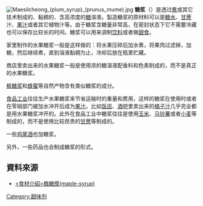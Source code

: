 {{多個問題|
{{No footnotes|time=2020-06-18T03:16:55+00:00}}
{{Expand|time=2017-06-17T18:54:00+00:00}}
{{expert}}
}}
[[File:Maesilcheong_(plum_syrup)_(prunus_mume).jpg|thumb]]
'''糖浆'''（{{lang-en|Syrup}}）是透过[[煮|煮]]或其它技术制成的、黏稠的、含高浓度的[[糖|糖]]溶液。製造糖浆的原材料可以是[[糖水_(消歧義)|糖水]]、[[甘蔗|甘蔗]]汁、[[果汁|果汁]]或者其它植物汁等。由于糖浆含糖量非常高，在密封状态下它不需要冷藏也可以保存比较长的时间。糖浆可以用来调制[[饮料|饮料]]或者做[[甜食|甜食]]。

家里制作的水果糖浆一般是这样做的：将水果压碎后加水煮，将果肉过滤掉，加糖，然后继续煮，直到溶液黏稠为止，冷却后放在瓶里贮藏。

商店里卖出来的水果糖浆一般是使用浓的糖溶液配香料和色素制成的，而不是真正的水果糖浆。

[[枫糖浆|枫糖浆]]和[[蜂蜜|蜂蜜]]等自然产物含有类似糖浆的成分。

[[食品工业|食品工业]]往往生产水果糖浆来节省运输时的重量和费用，这样的糖浆在使用时或者在零销部门被加水冲开后成为[[果汁|果汁]]。比如[[饭店|饭店]]、[[酒吧|酒吧]]里卖出来的[[橘子汁|橘子汁]]几乎完全都是用水果糖浆冲开的。此外在食品工业中糖浆往往是使用[[玉米|玉米]]、[[马铃薯|马铃薯]]或者[[小麦|小麦]]等制成的，而不是使用比较昂贵的[[甘蔗|甘蔗]]等制成的。

一些[[鸡尾酒|鸡尾酒]]也加糖浆。

另外，一些药品也会制成糖浆的形式。

==資料來源==
*[https://etliaw.pixnet.net/blog/post/136767842-%3C食材介紹%3E楓糖漿%28maple-syrup%29 <食材介紹>楓糖漿(maple-syrup)] {{Wayback|url=https://etliaw.pixnet.net/blog/post/136767842-%3C%E9%A3%9F%E6%9D%90%E4%BB%8B%E7%B4%B9%3E%E6%A5%93%E7%B3%96%E6%BC%BF%28maple-syrup%29 |date=20180708162312 }}

{{调味品}}
[[Category:甜味剂|Category:甜味剂]]